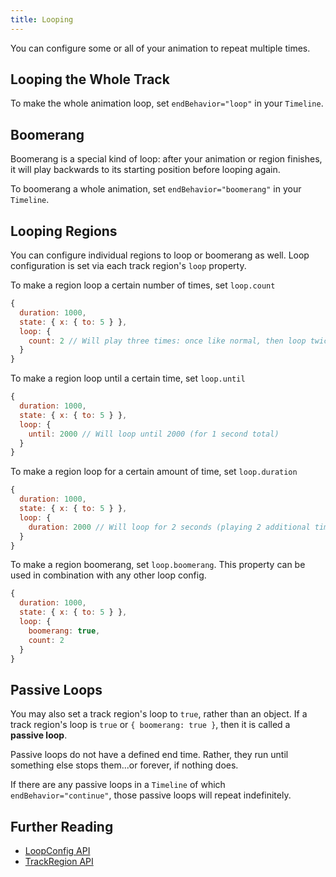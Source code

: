 ```yaml
---
title: Looping
---
```


You can configure some or all of your animation to repeat multiple times.

## Looping the Whole Track

To make the whole animation loop, set `endBehavior="loop"` in your `Timeline`.

## Boomerang

Boomerang is a special kind of loop: after your animation or region finishes, it will play backwards to its starting position before looping again.

To boomerang a whole animation, set `endBehavior="boomerang"` in your `Timeline`.

## Looping Regions

You can configure individual regions to loop or boomerang as well. Loop configuration is set via each track region's `loop` property.

To make a region loop a certain number of times, set `loop.count`

```js
{
  duration: 1000,
  state: { x: { to: 5 } },
  loop: {
    count: 2 // Will play three times: once like normal, then loop twice
  }
}
```

To make a region loop until a certain time, set `loop.until`

```js
{
  duration: 1000,
  state: { x: { to: 5 } },
  loop: {
    until: 2000 // Will loop until 2000 (for 1 second total)
  }
}
```

To make a region loop for a certain amount of time, set `loop.duration`

```js
{
  duration: 1000,
  state: { x: { to: 5 } },
  loop: {
    duration: 2000 // Will loop for 2 seconds (playing 2 additional times)
  }
}
```

To make a region boomerang, set `loop.boomerang`. This property can be used in combination with any other loop config.

```js
{
  duration: 1000,
  state: { x: { to: 5 } },
  loop: {
    boomerang: true,
    count: 2
  }
}
```

## Passive Loops

You may also set a track region's loop to `true`, rather than an object. If a track region's loop is `true` or `{ boomerang: true }`, then it is called a **passive loop**.

Passive loops do not have a defined end time. Rather, they run until something else stops them...or forever, if nothing does.

If there are any passive loops in a `Timeline` of which `endBehavior="continue"`, those passive loops will repeat indefinitely.

## Further Reading

- [LoopConfig API](/docs/api/types#loopconfig)
- [TrackRegion API](/docs/api/types#trackregion)
